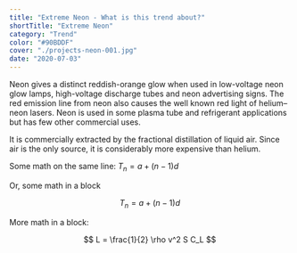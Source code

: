 ```yaml
---
title: "Extreme Neon - What is this trend about?"
shortTitle: "Extreme Neon"
category: "Trend"
color: "#90BDDF"
cover: "./projects-neon-001.jpg"
date: "2020-07-03"
---
```


Neon gives a distinct reddish-orange glow when used in low-voltage neon glow lamps, high-voltage discharge tubes and neon advertising signs. The red emission line from neon also causes the well known red light of helium–neon lasers. Neon is used in some plasma tube and refrigerant applications but has few other commercial uses.

It is commercially extracted by the fractional distillation of liquid air. Since air is the only source, it is considerably more expensive than helium.

Some math on the same line: $T_n = a + (n-1)d$

Or, some math in a block

$$
T_n = a + (n-1)d
$$

More math in a block:

$$
L = \frac{1}{2} \rho v^2 S C_L
$$
